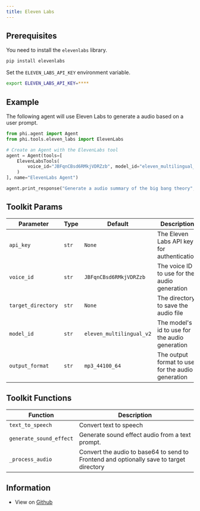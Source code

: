 ```yaml
---
title: Eleven Labs
---
```


## Prerequisites

You need to install the `elevenlabs` library.

```bash
pip install elevenlabs
```

Set the `ELEVEN_LABS_API_KEY` environment variable.

```bash
export ELEVEN_LABS_API_KEY=****
```

## Example

The following agent will use Eleven Labs to generate a audio based on a user prompt.

```python cookbook/tools/eleven_labs_tools.py
from phi.agent import Agent
from phi.tools.eleven_labs import ElevenLabs

# Create an Agent with the ElevenLabs tool
agent = Agent(tools=[
    ElevenLabsTools(
        voice_id="JBFqnCBsd6RMkjVDRZzb", model_id="eleven_multilingual_v2", target_directory="audio_generations"
    )
], name="ElevenLabs Agent")

agent.print_response("Generate a audio summary of the big bang theory", markdown=True)
```

## Toolkit Params

| Parameter | Type | Default | Description |
|-----------|------|---------|-------------|
| `api_key` | `str` | `None` | The Eleven Labs API key for authentication |
| `voice_id` | `str` | `JBFqnCBsd6RMkjVDRZzb` | The voice ID to use for the audio generation |
| `target_directory` | `str` | `None` | The directory to save the audio file |
| `model_id` | `str` | `eleven_multilingual_v2` | The model's id to use for the audio generation |
| `output_format` | `str` | `mp3_44100_64` | The output format to use for the audio generation |

## Toolkit Functions

| Function | Description |
|----------|-------------|
| `text_to_speech` | Convert text to speech |
| `generate_sound_effect` | Generate sound effect audio from a text prompt. |
| `_process_audio` | Convert the audio to base64 to send to Frontend and optionally save to target directory |


## Information

- View on [Github](https://github.com/phidatahq/phidata/blob/main/phi/tools/eleven_labs_tools.py)
